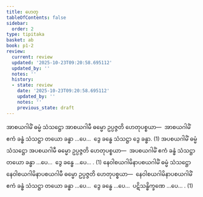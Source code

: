 ```yaml
---
title: ဟေတု
tableOfContents: false
sidebar:
  order: 2
type: tipitaka
basket: ab
book: p1-2
review:
  current: review
  updated: '2025-10-23T09:20:58.695112'
  updated_by: ''
  notes: ''
  history:
  - state: review
    date: '2025-10-23T09:20:58.695112'
    updated_by: ''
    notes: ''
    previous_state: draft
---
```



<ReviewStatus review={frontmatter.review} showDetails={true} />

<HypothesisAnnotation frontmatter={frontmatter} />

<DynamicBreadcrumb />

<Division number="37" book="p1-2" e="ch" v="37" p="255">

<Paragraph number="1543" book="p1-2">
အာစယဂါမိံ ဓမ္မံ သံသဋ္ဌော အာစယဂါမီ ဓမ္မော ဥပ္ပဇ္ဇတိ ဟေတုပစ္စယာ—  အာစယဂါမိံ ဧကံ ခန္ဓံ သံသဋ္ဌာ တယော ခန္ဓာ …ပေ…  ဒွေ ခန္ဓေ သံသဋ္ဌာ ဒွေ ခန္ဓာ. (1)
</Paragraph>

<Paragraph number="1544" book="p1-2">
အပစယဂါမိံ ဓမ္မံ သံသဋ္ဌော အပစယဂါမီ ဓမ္မော ဥပ္ပဇ္ဇတိ ဟေတုပစ္စယာ—  အပစယဂါမိံ ဧကံ ခန္ဓံ သံသဋ္ဌာ တယော ခန္ဓာ …ပေ…  ဒွေ ခန္ဓေ …ပေ… . (1)
</Paragraph>

<Paragraph number="1545" book="p1-2">
နေဝါစယဂါမိနာပစယဂါမိံ ဓမ္မံ သံသဋ္ဌော နေဝါစယဂါမိနာပစယဂါမီ ဓမ္မော ဥပ္ပဇ္ဇတိ ဟေတုပစ္စယာ—  နေဝါစယဂါမိနာပစယဂါမိံ ဧကံ ခန္ဓံ သံသဋ္ဌာ တယော ခန္ဓာ …ပေ…  ဒွေ ခန္ဓေ …ပေ…  ပဋိသန္ဓိက္ခဏေ …ပေ… . (1)
</Paragraph>
</Division>